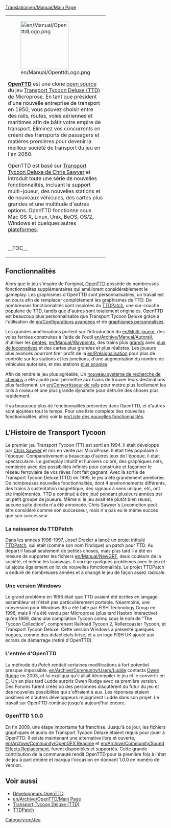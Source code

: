 [[Translation:en/Manual/Main Page]]
{{fr/Manual/Table des matières}}
{|
|colspan=2 style="background:none; border:0px"|
[[File:en/Manual/OpenttdLogo.png|left|150px]] 

[http://www.openttd.org/ '''OpenTTD'''] est une clone [https://www.wikipedia.org/wiki/Open_Source open source] du jeu [https://www.wikipedia.org/wiki/Transport_Tycoon Transport Tycoon Deluxe (TTD)] de Microprose. En tant que président d'une nouvelle entreprise de transport en 1950, vous pouvez choisir entre des rails, routes, voies aériennes et maritimes afin de bâtir votre empire de transport. Éliminez vos concurrents en créant des transports de passagers et matières premières pour devenir la meilleur société de transport du jeu en l'an 2050.

OpenTTD est basé sur [http://www.chrissawyer.com/info.htm Transport Tycoon Deluxe de Chris Sawyer] et introduit toute une série de nouvelles fonctionnalités, incluant  le support multi-joueur, des nouvelles stations et de nouveaux véhicules, des cartes plus grandes et une multitude d'autres options. OpenTTD fonctionne sous Mac OS X, Linux, Unix, BeOS, OS/2, Windows et quelques autres [[en/Systeme Compatibles|plateformes]].
|-
|width=200 style="background:none; border:0px"| __TOC__
|style="background:none; border:0px"| [[File:en/Intro-screen.png|frame|center|Menu principal d'OpenTTD]]
|}

==Fonctionnalités==

Alors que le jeu s'inspire de l'original, [http://www.openttd.org/ OpenTTD] possède de nombreuses fonctionnalités supplémentaires qui améliorent considérablement le gameplay. Les graphismes d'OpenTTD sont personnalisables, un travail est en cours afin de remplacer complètement les graphismes de TTD. De nombreuses fonctionnalités sont inspirées du [http://www.ttdpatch.net/ TTDPatch], une sur-couche populaire de TTD, tandis que d'autres sont totalement originales. OpenTTD est beaucoup plus personnalisable que Transport Tycoon Deluxe grâce à l'utilisation de [[en/Configurations avancées]] et de [[en/Manual/NewGRF|graphismes personnalisés]].

Les grandes améliorations portent sur l'introduction du [[en/Multi-joueur]], des voies ferrées construites à l'aide de l'outil [[en/Archive/Manual/Autorail]], d'utiliser les [[en/Archive/Manual/Settings/Build on slopes|pentes]], [[en/Manual/Waypoints]], des trains plus [[en/Archive/Manual/Settings/Mammoth trains|grands]] avec [[en/Archive/Manual/Multiheaded trains|plus de locomotives]] et des cartes plus grandes et plus réalistes. Les joueurs plus avancés pourront tirer profit de la [[en/Présignalisation]] pour plus de contrôle sur les stations et les jonctions, d'une augmentation du nombre de véhicules autorisés, et des stations [[en/Archive/Manual/Settings/Nonuniform stations|plus souples]].

Afin de rendre le jeu plus agréable, Un [[en/Archive/Manual/Yet Another PBS Patch|nouveau système de recherche de chemins]] a été ajouté pour permettre aux trains de trouver leurs destinations plus facilement, un [[en/Convertisseur de rails]] pour mettre plus facilement les rails à niveau et une plus grande dynamite pour détruire des choses plus rapidement.
	
Il ya beaucoup plus de fonctionnalités présentes dans OpenTTD, et d'autres sont ajoutées tout le temps. Pour une liste complète des nouvelles fonctionnalités, allez voir la [[en/Liste des nouvelles fonctionnalités]].

==L'Histoire de Transport Tycoon==
Le premier jeu Transport Tycoon (TT) est sorti en 1994. Il était développé par [http://www.chrissawyer.com/ Chris Sawyer] et mis en vente par MicroProse. 
Il était très populaire à l'époque. Comparativement à beaucoup d'autres jeux de l'époque, il était spectaculaire. Le gameplay intuitif et l'univers coloré, des graphiques nets, combinée avec des possibilités infinies pour construire et façonner le réseau ferroviaire de vos rêves l'ont fait gagnant.
Avec la sortie de Transport Tycoon Deluxe (TTD) en 1995, le jeu a été grandement améliorée. De nombreuses nouvelles fonctionnalités, dont 4 environnements différents, des trains à sustentation magnétique, des signaux à sens unique, etc, ont été implémentés.
TTD a continué à être joué pendant plusieurs années par un petit groupe de joueurs. Même si le jeu avait été plutôt bien réussi, aucune suite directe n'a été annoncée. Chris Sawyer's Locomotion peut être considéré comme son successeur, mais n'a pas eu le même succès que son successeur.

===La naissance du TTDPatch===
Dans les années 1996-1997, Josef Drexler a lancé un projet intitulé [http://www.ttdpatch.net/ TTDPatch], qui était (comme son nom l'indique) un patch pour TTD. Au départ il faisait seulement de petites choses, mais plus tard il a été en mesure de supporter les fichiers [[en/Manual/NewGRF]], deux couleurs de la société, et même les tramways. Il corrige quelques problèmes avec le jeu et lui ajoute également un lot de nouvelles fonctionnalités. Le projet TTDPatch a enduré de nombreuses années et a changé le jeu de façon assez radicale.

===Une version Windows===
Le grand problème en 1996 était que TTD avaient été écrites en langage assembleur et n'était pas particulièrement portable. Néanmoins, une conversion pour Windows 95 a été faite par FISH Technology Group en 1996, mais il n'a été vendu par Microprose (plus tard Hasbro Interactive) qu'en 1999, dans une compilation Tycoon connu sous le nom de "The Tycoon Collection", comprenant Railroad Tycoon 2, Rollercoaster Tycoon, et Transport Tycoon Deluxe. Cette version Windows a présenté quelques bogues, comme des didacticiels brisé, et a un logo FISH UK ajouté aux écrans de démarrage (retiré d'OpenTTD).

===L'entrée d'OpenTTD===
La méthode du ''Patch'' rendait certaines modifications à fort potentiel presque impossible. [[en/Archive/Community/Users/Ludde]] contacta [http://www.tt-forums.net/ Owen Rudge] en 2003, et lui expliqua qu'il allait décompiler le jeu et le convertir en [[http://fr.wikipedia.org/wiki/C_%28langage%29|C]]. Un an plus tard Ludde surpris Owen Rudge avec sa première version. Des Forums furent créés où des personnes discutèrent du futur du jeu et des nouvelles possibilités qui s'offraient à eux. Les réponses étaient positives et d'autres développeurs rejoignirent Ludde dans son projet. Le travail sur OpenTTD continue jusqu'à aujourd'hui encore.

===OpenTTD 1.0.0===
En fin 2009, une étape importante fut franchise. Jusqu'à ce jour, les fichiers graphiques et audio de Transport Tycoon Deluxe étaient requis pour jouer à OpenTTD. Il existe maintenant une alternative libre et ouverte, [[en/Archive/Community/OpenGFX Readme]] et [[en/Archive/Community/Sound Effects Replacement]], furent disponibles et supportés. Cette grande contribution de la communauté rendit OpenTTD pour la première fois à l'état de jeu à part entière et marqua l'occasion en donnant 1.0.0 en numéro de version.

==Voir aussi==
*[[en/Archive/Community/Developers|Développeurs OpenTTD]]
*[[en/Archive/OpenTTD/Main Page]]
*[https://www.wikipedia.org/wiki/Transport_Tycoon Transport Tycoon Deluxe (TTD)]
*[http://www.ttdpatch.net/ TTDPatch]

[[Category:en/Jeu]]